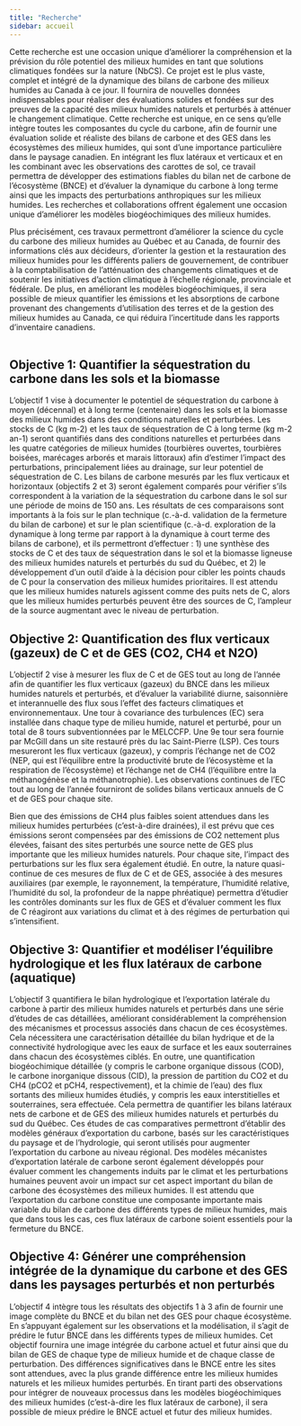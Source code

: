 ```yaml
---
title: "Recherche"
sidebar: accueil
---
```


Cette recherche est une occasion unique d'améliorer la compréhension et la prévision du rôle potentiel des milieux humides en tant que solutions climatiques fondées sur la nature (NbCS). Ce projet est le plus vaste, complet et intégré de la dynamique des bilans de carbone des milieux humides au Canada à ce jour. Il fournira de nouvelles données indispensables pour réaliser des évaluations solides et fondées sur des preuves de la capacité des milieux humides naturels et perturbés à atténuer le changement climatique. Cette recherche est unique, en ce sens qu'elle intègre toutes les composantes du cycle du carbone, afin de fournir une évaluation solide et réaliste des bilans de carbone et des GES dans les écosystèmes des milieux humides, qui sont d’une importance particulière dans le paysage canadien. En intégrant les flux latéraux et verticaux et en les combinant avec les observations des carottes de sol, ce travail permettra de développer des estimations fiables du bilan net de carbone de l'écosystème (BNCE) et d'évaluer la dynamique du carbone à long terme ainsi que les impacts des perturbations anthropiques sur les milieux humides. Les recherches et collaborations offrent également une occasion unique d'améliorer les modèles biogéochimiques des milieux humides. 

Plus précisément, ces travaux permettront d'améliorer la science du cycle du carbone des milieux humides au Québec et au Canada, de fournir des informations clés aux décideurs, d'orienter la gestion et la restauration des milieux humides pour les différents paliers de gouvernement, de contribuer à la comptabilisation de l'atténuation des changements climatiques et de soutenir les initiatives d'action climatique à l'échelle régionale, provinciale et fédérale. De plus, en améliorant les modèles biogéochimiques, il sera possible de mieux quantifier les émissions et les absorptions de carbone provenant des changements d'utilisation des terres et de la gestion des milieux humides au Canada, ce qui réduira l'incertitude dans les rapports d'inventaire canadiens.
<br>
<br>


## Objective 1: Quantifier la séquestration du carbone dans les sols et la biomasse

L'objectif 1 vise à documenter le potentiel de séquestration du carbone à moyen (décennal) et à long terme (centenaire) dans les sols et la biomasse des milieux humides dans des conditions naturelles et perturbées. Les stocks de C (kg m-2) et les taux de séquestration de C à long terme (kg m-2 an-1) seront quantifiés dans des conditions naturelles et perturbées dans les quatre catégories de milieux humides (tourbières ouvertes, tourbières boisées, marécages arborés et marais littoraux) afin d'estimer l'impact des perturbations, principalement liées au drainage, sur leur potentiel de séquestration de C. Les bilans de carbone mesurés par les flux verticaux et horizontaux (objectifs 2 et 3) seront également comparés pour vérifier s'ils correspondent à la variation de la séquestration du carbone dans le sol sur une période de moins de 150 ans. Les résultats de ces comparaisons sont importants à la fois sur le plan technique (c.-à-d. validation de la fermeture du bilan de carbone) et sur le plan scientifique (c.-à-d. exploration de la dynamique à long terme par rapport à la dynamique à court terme des bilans de carbone), et ils permettront d’effectuer : 1) une synthèse des stocks de C et des taux de séquestration dans le sol et la biomasse ligneuse des milieux humides naturels et perturbés du sud du Québec, et 2) le développement d'un outil d’aide à la décision pour cibler les points chauds de C pour la conservation des milieux humides prioritaires. Il est attendu que les milieux humides naturels agissent comme des puits nets de C, alors que les milieux humides perturbés peuvent être des sources de C, l'ampleur de la source augmentant avec le niveau de perturbation.

## Objective 2: Quantification des flux verticaux (gazeux) de C et de GES (CO2, CH4 et N2O)
L'objectif 2 vise à mesurer les flux de C et de GES tout au long de l'année afin de quantifier les flux verticaux (gazeux) du BNCE dans les milieux humides naturels et perturbés, et d'évaluer la variabilité diurne, saisonnière et interannuelle des flux sous l'effet des facteurs climatiques et environnementaux. Une tour à covariance des turbulences (EC) sera installée dans chaque type de milieu humide, naturel et perturbé, pour un total de 8 tours subventionnées par le MELCCFP. Une 9e tour sera fournie par McGill dans un site restauré près du lac Saint-Pierre (LSP). Ces tours mesureront les flux verticaux (gazeux), y compris l'échange net de CO2 (NEP, qui est l'équilibre entre la productivité brute de l'écosystème et la respiration de l'écosystème) et l'échange net de CH4 (l'équilibre entre la méthanogénèse et la méthanotrophie). Les observations continues de l'EC tout au long de l'année fourniront de solides bilans verticaux annuels de C et de GES pour chaque site. 

Bien que des émissions de CH4 plus faibles soient attendues dans les milieux humides perturbées (c'est-à-dire drainées), il est prévu que ces émissions seront compensées par des émissions de CO2 nettement plus élevées, faisant des sites perturbés une source nette de GES plus importante que les milieux humides naturels. Pour chaque site, l'impact des perturbations sur les flux sera également étudié. En outre, la nature quasi-continue de ces mesures de flux de C et de GES, associée à des mesures auxiliaires (par exemple, le rayonnement, la température, l'humidité relative, l'humidité du sol, la profondeur de la nappe phréatique) permettra d'étudier les contrôles dominants sur les flux de GES et d'évaluer comment les flux de C réagiront aux variations du climat et à des régimes de perturbation qui s'intensifient.

## Objective 3: Quantifier et modéliser l'équilibre hydrologique et les flux latéraux de carbone (aquatique)

L'objectif 3 quantifiera le bilan hydrologique et l'exportation latérale du carbone à partir des milieux humides naturels et perturbés dans une série d'études de cas détaillées, améliorant considérablement la compréhension des mécanismes et processus associés dans chacun de ces écosystèmes. Cela nécessitera une caractérisation détaillée du bilan hydrique et de la connectivité hydrologique avec les eaux de surface et les eaux souterraines dans chacun des écosystèmes ciblés. En outre, une quantification biogéochimique détaillée (y compris le carbone organique dissous (COD), le carbone inorganique dissous (CID), la pression de partition du CO2 et du CH4 (pCO2 et pCH4, respectivement), et la chimie de l'eau) des flux sortants des milieux humides étudiés, y compris les eaux interstitielles et souterraines, sera effectuée. Cela permettra de quantifier les bilans latéraux nets de carbone et de GES des milieux humides naturels et perturbés du sud du Québec. Ces études de cas comparatives permettront d’établir des modèles généraux d'exportation du carbone, basés sur les caractéristiques du paysage et de l'hydrologie, qui seront utilisés pour augmenter l'exportation du carbone au niveau régional. Des modèles mécanistes d'exportation latérale de carbone seront également développés pour évaluer comment les changements induits par le climat et les perturbations humaines peuvent avoir un impact sur cet aspect important du bilan de carbone des écosystèmes des milieux humides. Il est attendu que l'exportation du carbone constitue une composante importante mais variable du bilan de carbone des différents types de milieux humides, mais que dans tous les cas, ces flux latéraux de carbone soient essentiels pour la fermeture du BNCE.

## Objective 4: Générer une compréhension intégrée de la dynamique du carbone et des GES dans les paysages perturbés et non perturbés

L'objectif 4 intègre tous les résultats des objectifs 1 à 3 afin de fournir une image complète du BNCE et du bilan net des GES pour chaque écosystème. En s'appuyant également sur les observations et la modélisation, il s'agit de prédire le futur BNCE dans les différents types de milieux humides. Cet objectif fournira une image intégrée du carbone actuel et futur ainsi que du bilan de GES de chaque type de milieux humide et de chaque classe de perturbation. Des différences significatives dans le BNCE entre les sites sont attendues, avec la plus grande différence entre les milieux humides naturels et les milieux humides perturbés. En tirant parti des observations pour intégrer de nouveaux processus dans les modèles biogéochimiques des milieux humides (c'est-à-dire les flux latéraux de carbone), il sera possible de mieux prédire le BNCE actuel et futur des milieux humides.